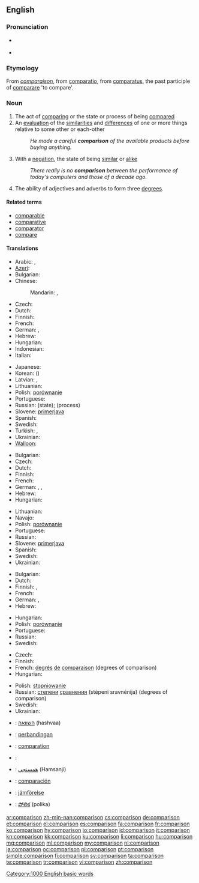 ==English==
{{wikipedia|dab=comparison}}

===Pronunciation===
* {{a|US}} {{IPA|/kʌmˈpæɹɪsən/|/kʌmˈpɛɹɪsən/}}
* {{audio|en-us-comparison.ogg|Audio (US)}}

===Etymology===
From {{etyl|fro}} ''[[comparaison]]'', from {{etyl|la}} [[comparatio]], from [[comparatus]], the past participle of [[comparare]] 'to compare'.

===Noun===
{{en-noun}}

# The act of [[comparing]] or the state or process of being [[compared]]
# An [[evaluation]] of the [[similarities]] and [[difference]]s of one or more things relative to some other or each-other
#: ''He made a careful '''comparison''' of the available products before buying anything.''
# With a [[negation]], the state of being [[similar]] or [[alike]]
#: ''There really is no '''comparison''' between the performance of today's computers and those of a decade ago.''
# {{grammar}} The ability of adjectives and adverbs to form three [[degree]]s.

====Related terms====
* [[comparable]]
* [[comparative]]
* [[comparator]]
* [[compare]]

====Translations====
{{trans-top|act of comparing or the state of being compared}}
* Arabic: {{t|ar|مقارنة|f|tr=muqqaarana|sc=Arab}}, {{t|ar|مقابلة|f|tr=muqqaabala|sc=Arab}}
* [[Azeri]]: {{t-|az|müqayisə|xs=Azeri}}
* Bulgarian: {{t+|bg|сравнение|n}}
* Chinese:
*: Mandarin: {{t|zh|比較|sc=Hani}}, {{t|zh|比较|tr=bǐjiào, bǐjiǎo|sc=Hani}}
* Czech: {{t-|cs|porovnání|n}}
* Dutch: {{t+|nl|vergelijking|f}}
* Finnish: {{t-|fi|vertailu}}
* French: {{t|fr|comparaison|f}}
* German: {{t+|de|Vergleich|m}}, {{t+|de|Komparation|f}}
* Hebrew: {{t+|he|השוואה|f|tr=hashva'á}}
* Hungarian: {{t+|hu|összehasonlítás}}
* Indonesian: {{t|id|perbandingan}}
* Italian: {{t-|it|comparazione}}
{{trans-mid}}
* Japanese: {{t|ja|比較|tr=ひかく, hikaku|sc=Jpan}}
* Korean: {{t|ko|비교|tr=bigyo|sc=Kore}} ({{t|ko|比較|sc=Kore}})
* Latvian: {{t|lv| salīdzināšana|f}}, {{t|lv|salīdzinājums|m}}
* Lithuanian: {{t|lt|lyginimas|m}}
* Polish: [[porównanie]] {{n}}
* Portuguese: {{t+|pt|comparação|f}}
* Russian: {{t+|ru|сравнение|n|tr=sravnénije}} (state); {{t+|ru|сравнивание|n|tr=srávnivanije}} (process)
* Slovene: [[primerjava]] {{f}}
* Spanish: {{t+|es|comparación|f}}
* Swedish: {{t|sv|jämförelse|c}}
* Turkish: {{t|tr|karşılaştırma}},  {{t|tr|mukayese}}
* Ukrainian: {{t|uk|порівняння |n|tr=porivnyannya|sc=Cyrl}}
* [[Walloon]]: {{t|wa|rimetaedje|xs=Walloon}}
{{trans-bottom}}

{{trans-top|evaluation of the similarities and differences of two (or more) things}}
* Bulgarian: {{t+|bg|сравнение|n}}
* Czech: {{t-|cs|porovnání|n}}
* Dutch: {{t+|nl|vergelijking|f}}
* Finnish: {{t-|fi|vertailu}}
* French: {{t+|fr|comparaison|f}}
* German: {{t+|de|Vergleich|m}}, {{t+|de|Abgleich|m}}, {{t+|de|Gegenüberstellung|f}}
* Hebrew: {{t+|he|השוואה|tr=hashva'á}}
* Hungarian: {{t+|hu|összehasonlítás}}
{{trans-mid}}
* Lithuanian: {{t|lt|palyginimas|m}}
* Navajo: {{tø|nv|ałhąąh sinil}}
* Polish: [[porównanie]] {{n}}
* Portuguese: {{t+|pt|comparação|f}}
* Russian: {{t+|ru|сравнение|n|tr=sravnénije}}
* Slovene: [[primerjava]] {{f}}
* Spanish: {{t+|es|comparación|f}}
* Swedish: {{t|sv|jämförelse|c}}
* Ukrainian: {{t|uk|порівняння|n|tr=porivnyannya|sc=Cyrl}}
{{trans-bottom}}

{{trans-top|state of being similar or alike}}
* Bulgarian: {{t|bg|сходство|n}}
* Dutch: {{t+|nl|gelijkenis}}
* Finnish: {{t-|fi|samanlaisuus}}, {{t-|fi|samankaltaisuus}}
* French: {{t+|fr|comparaison|f}}
* German: {{t+|de|Abgleich|m}},  {{t|de|Vergleichbarkeit|f}}
* Hebrew: {{t+|he|השוואה|f|tr=hashva'á}}
{{trans-mid}}
* Hungarian: {{t+|hu|hasonlóság}}
* Polish: [[porównanie]] {{n}}
* Portuguese: {{t+|pt|comparação|f}}
* Russian: {{t+|ru|сравнение|n|tr=sravnénije}}
* Swedish: {{t|sv|likhet|c}}
{{trans-bottom}}

{{trans-top|ability of adjectives and adverbs to form three degrees}}
* Czech: {{t-|cs|stupňování|n}}
* Finnish: {{t+|fi|komparaatio}}
* French: [[degré|degrés]] [[de]] [[comparaison]] (degrees of comparison)
* Hungarian: {{t-|hu|fokozás}}
{{trans-mid}}
* Polish: [[stopniowanie]] {{n}}
* Russian: [[степень|степени]] [[сравнение|сравнения]] (stépeni sravnénija) (degrees of comparison)
* Swedish: {{t|sv|komparation|c}}
* Ukrainian: {{t|uk|ступені порівняння|tr=stupeni porivnyannya|sc=Cyrl}}
{{trans-bottom}}

{{checktrans-top}}
* {{ttbc|he}}: [[השוואה]] (hashvaa) {{f}}
* {{ttbc|id}}: [[banding|perbandingan]]
* {{ttbc|ia}}: [[comparation]]
{{trans-mid}}
* {{ttbc|ku}}: {{ku-Arab|[[به‌راورد]]}}
* {{ttbc|fa}}: [[همسنجی]] (Hamsanji)
* {{ttbc|es}}: [[comparación]] {{f}}
* {{ttbc|sv}}: [[jämförelse]]
* {{ttbc|te}}: [[పోలిక]] (polika)
{{trans-bottom}}

[[Category:1000 English basic words]]

[[ar:comparison]]
[[zh-min-nan:comparison]]
[[cs:comparison]]
[[de:comparison]]
[[et:comparison]]
[[el:comparison]]
[[es:comparison]]
[[fa:comparison]]
[[fr:comparison]]
[[ko:comparison]]
[[hy:comparison]]
[[io:comparison]]
[[id:comparison]]
[[it:comparison]]
[[kn:comparison]]
[[kk:comparison]]
[[ku:comparison]]
[[li:comparison]]
[[hu:comparison]]
[[mg:comparison]]
[[ml:comparison]]
[[my:comparison]]
[[nl:comparison]]
[[ja:comparison]]
[[oc:comparison]]
[[pl:comparison]]
[[pt:comparison]]
[[simple:comparison]]
[[fi:comparison]]
[[sv:comparison]]
[[ta:comparison]]
[[te:comparison]]
[[tr:comparison]]
[[vi:comparison]]
[[zh:comparison]]
